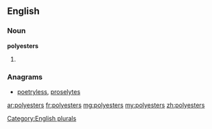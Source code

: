 ==English==

===Noun===
'''polyesters'''

# {{plural of|[[polyester]]}}

===Anagrams===
* [[poetryless#English|poetryless]], [[proselytes#English|proselytes]]

[[Category:English plurals]]

[[ar:polyesters]]
[[fr:polyesters]]
[[mg:polyesters]]
[[my:polyesters]]
[[zh:polyesters]]